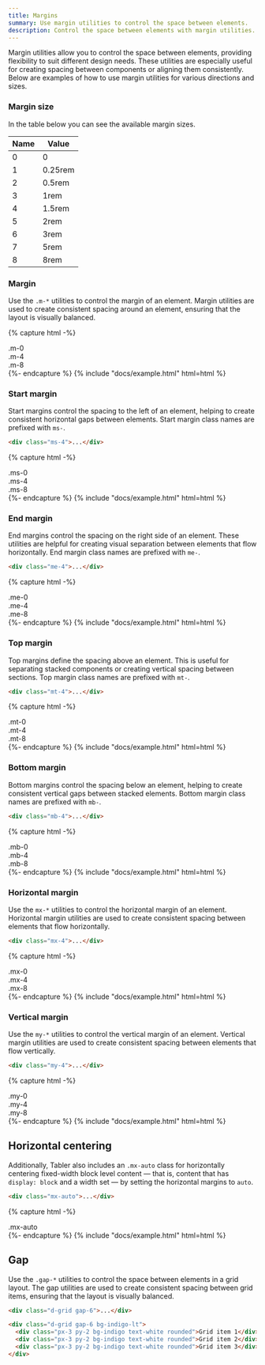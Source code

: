 ```yaml
---
title: Margins
summary: Use margin utilities to control the space between elements.
description: Control the space between elements with margin utilities.
---
```


Margin utilities allow you to control the space between elements, providing flexibility to suit different design needs. These utilities are especially useful for creating spacing between components or aligning them consistently. Below are examples of how to use margin utilities for various directions and sizes.


### Margin size

In the table below you can see the available margin sizes.

Name|Value
-|-
0|0
1|0.25rem
2|0.5rem
3|1rem
4|1.5rem
5|2rem
6|3rem
7|5rem
8|8rem


### Margin

Use the `.m-*` utilities to control the margin of an element. Margin utilities are used to create consistent spacing around an element, ensuring that the layout is visually balanced.

{% capture html -%}
<div class="d-flex">
  <div class="bg-purple-lt">
    <div class="px-3 py-2 m-0 bg-purple rounded text-white font-monospace">.m-0</div>
  </div>
</div>
<div class="d-flex">
  <div class="bg-purple-lt">
    <div class="px-3 py-2 m-4 bg-purple rounded text-white font-monospace">.m-4</div>
  </div>
</div>
<div class="d-flex">
  <div class="bg-purple-lt">
    <div class="px-3 py-2 m-8 bg-purple rounded text-white font-monospace">.m-8</div>
  </div>
</div>
{%- endcapture %}
{% include "docs/example.html" html=html %}

### Start margin

Start margins control the spacing to the left of an element, helping to create consistent horizontal gaps between elements. Start margin class names are prefixed with `ms-`.

```html
<div class="ms-4">...</div>
```

{% capture html -%}
<div class="d-flex">
  <div class="bg-red-lt">
    <div class="px-3 py-2 ms-0 bg-red rounded text-white font-monospace">.ms-0</div>
  </div>
</div>
<div class="d-flex">
  <div class="bg-red-lt">
    <div class="px-3 py-2 ms-4 bg-red rounded text-white font-monospace">.ms-4</div>
  </div>
</div>
<div class="d-flex">
  <div class="bg-red-lt">
    <div class="px-3 py-2 ms-8 bg-red rounded text-white font-monospace">.ms-8</div>
  </div>
</div>
{%- endcapture %}
{% include "docs/example.html" html=html %}

### End margin

End margins control the spacing on the right side of an element. These utilities are helpful for creating visual separation between elements that flow horizontally. End margin class names are prefixed with `me-`.

```html
<div class="me-4">...</div>
```

{% capture html -%}
<div class="d-flex">
  <div class="bg-orange-lt">
    <div class="px-3 py-2 ms-0 bg-orange rounded text-white font-monospace">.me-0</div>
  </div>
</div>
<div class="d-flex">
  <div class="bg-orange-lt">
    <div class="px-3 py-2 me-4 bg-orange rounded text-white font-monospace">.me-4</div>
  </div>
</div>
<div class="d-flex">
  <div class="bg-orange-lt">
    <div class="px-3 py-2 me-8 bg-orange rounded text-white font-monospace">.me-8</div>
  </div>
</div>
{%- endcapture %}
{% include "docs/example.html" html=html %}

### Top margin

Top margins define the spacing above an element. This is useful for separating stacked components or creating vertical spacing between sections. Top margin class names are prefixed with `mt-`.

```html
<div class="mt-4">...</div>
```

{% capture html -%}
<div class="d-flex">
  <div class="bg-yellow-lt">
    <div class="px-3 py-2 mt-0 bg-yellow rounded text-white font-monospace">.mt-0</div>
  </div>
</div>
<div class="d-flex">
  <div class="bg-yellow-lt">
    <div class="px-3 py-2 mt-4 bg-yellow rounded text-white font-monospace">.mt-4</div>
  </div>
</div>
<div class="d-flex">
  <div class="bg-yellow-lt">
    <div class="px-3 py-2 mt-8 bg-yellow rounded text-white font-monospace">.mt-8</div>
  </div>
</div>
{%- endcapture %}
{% include "docs/example.html" html=html %}

### Bottom margin

Bottom margins control the spacing below an element, helping to create consistent vertical gaps between stacked elements. Bottom margin class names are prefixed with `mb-`.

```html
<div class="mb-4">...</div>
```

{% capture html -%}
<div class="d-flex">
  <div class="bg-lime-lt">
    <div class="px-3 py-2 mb-0 bg-lime rounded text-white font-monospace">.mb-0</div>
  </div>
</div>
<div class="d-flex">
  <div class="bg-lime-lt">
    <div class="px-3 py-2 mb-4 bg-lime rounded text-white font-monospace">.mb-4</div>
  </div>
</div>
<div class="d-flex">
  <div class="bg-lime-lt">
    <div class="px-3 py-2 mb-8 bg-lime rounded text-white font-monospace">.mb-8</div>
  </div>
</div>
{%- endcapture %}
{% include "docs/example.html" html=html %}

### Horizontal margin

Use the `mx-*` utilities to control the horizontal margin of an element. Horizontal margin utilities are used to create consistent spacing between elements that flow horizontally.

```html
<div class="mx-4">...</div>
```

{% capture html -%}
<div class="d-flex">
  <div class="bg-azure-lt">
    <div class="px-3 py-2 mx-0 bg-azure rounded text-white font-monospace">.mx-0</div>
  </div>
</div>
<div class="d-flex">
  <div class="bg-azure-lt">
    <div class="px-3 py-2 mx-4 bg-azure rounded text-white font-monospace">.mx-4</div>
  </div>
</div>
<div class="d-flex">
  <div class="bg-azure-lt">
    <div class="px-3 py-2 mx-8 bg-azure rounded text-white font-monospace">.mx-8</div>
  </div>
</div>
{%- endcapture %}
{% include "docs/example.html" html=html %}


### Vertical margin

Use the `my-*` utilities to control the vertical margin of an element. Vertical margin utilities are used to create consistent spacing between elements that flow vertically.

```html
<div class="my-4">...</div>
```

{% capture html -%}
<div class="d-flex">
  <div class="bg-blue-lt">
    <div class="px-3 py-2 my-0 bg-blue rounded text-white font-monospace">.my-0</div>
  </div>
</div>
<div class="d-flex">
  <div class="bg-blue-lt">
    <div class="px-3 py-2 my-4 bg-blue rounded text-white font-monospace">.my-4</div>
  </div>
</div>
<div class="d-flex">
  <div class="bg-blue-lt">
    <div class="px-3 py-2 my-8 bg-blue rounded text-white font-monospace">.my-8</div>
  </div>
</div>
{%- endcapture %}
{% include "docs/example.html" html=html %}

## Horizontal centering

Additionally, Tabler also includes an `.mx-auto` class for horizontally centering fixed-width block level content — that is, content that has `display: block` and a width set — by setting the horizontal margins to `auto`.

```html
<div class="mx-auto">...</div>
```

{% capture html -%}
<div class="bg-teal-lt w-100 d-flex">
  <div class="px-3 py-2 mx-auto bg-teal rounded text-white font-monospace">.mx-auto</div>
</div>
{%- endcapture %}
{% include "docs/example.html" html=html %}

## Gap

Use the `.gap-*` utilities to control the space between elements in a grid layout. The gap utilities are used to create consistent spacing between grid items, ensuring that the layout is visually balanced.

```html
<div class="d-grid gap-6">...</div>
```

```html example 
<div class="d-grid gap-6 bg-indigo-lt">
  <div class="px-3 py-2 bg-indigo text-white rounded">Grid item 1</div>
  <div class="px-3 py-2 bg-indigo text-white rounded">Grid item 2</div>
  <div class="px-3 py-2 bg-indigo text-white rounded">Grid item 3</div>
</div>
```
